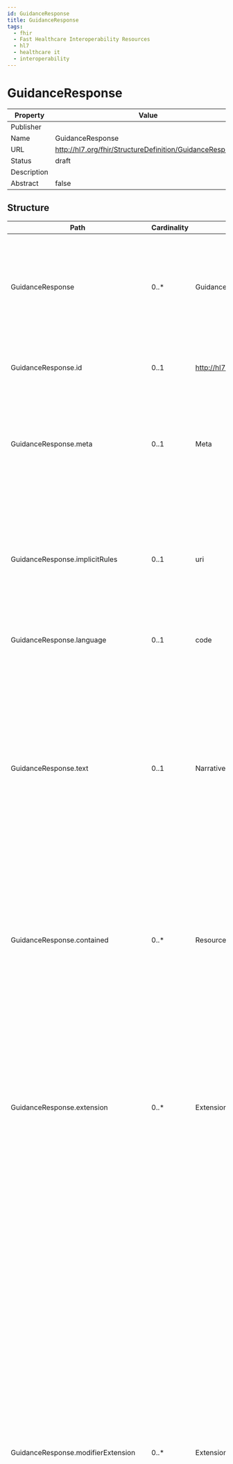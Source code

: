 ```yaml
---
id: GuidanceResponse
title: GuidanceResponse
tags:
  - fhir
  - Fast Healthcare Interoperability Resources
  - hl7
  - healthcare it
  - interoperability
---
```



# GuidanceResponse


<head>
  <meta name="keywords" content="fhir, hl7, interoperability, healthcare" />
  <script type="application/ld+json">
    {JSON.stringify({
      '@context': 'https://schema.org/',
      '@type': 'Organization',
      name: 'IGUHealth',
      url: 'https://iguhealth.app',
      logo: 'https://iguhealth.app/img/logo.svg',
    })}
  </script>
</head>


|Property|Value|
|---|---|
|Publisher||
|Name|GuidanceResponse|
|URL|http://hl7.org/fhir/StructureDefinition/GuidanceResponse|
|Status|draft|
|Description||
|Abstract|false|

   ## Structure

   | Path | Cardinality | Type | Description
  | ---- | ----------- | ---- | -------  
 | GuidanceResponse | 0..* | GuidanceResponse | A guidance response is the formal response to a guidance request, including any output parameters returned by the evaluation, as well as the description of any proposed actions to be taken. 
 | GuidanceResponse.id | 0..1 | http://hl7.org/fhirpath/System.String | The logical id of the resource, as used in the URL for the resource. Once assigned, this value never changes. 
 | GuidanceResponse.meta | 0..1 | Meta | The metadata about the resource. This is content that is maintained by the infrastructure. Changes to the content might not always be associated with version changes to the resource. 
 | GuidanceResponse.implicitRules | 0..1 | uri | A reference to a set of rules that were followed when the resource was constructed, and which must be understood when processing the content. Often, this is a reference to an implementation guide that defines the special rules along with other profiles etc. 
 | GuidanceResponse.language | 0..1 | code | The base language in which the resource is written. 
 | GuidanceResponse.text | 0..1 | Narrative | A human-readable narrative that contains a summary of the resource and can be used to represent the content of the resource to a human. The narrative need not encode all the structured data, but is required to contain sufficient detail to make it "clinically safe" for a human to just read the narrative. Resource definitions may define what content should be represented in the narrative to ensure clinical safety. 
 | GuidanceResponse.contained | 0..* | Resource | These resources do not have an independent existence apart from the resource that contains them - they cannot be identified independently, and nor can they have their own independent transaction scope. 
 | GuidanceResponse.extension | 0..* | Extension | May be used to represent additional information that is not part of the basic definition of the resource. To make the use of extensions safe and manageable, there is a strict set of governance  applied to the definition and use of extensions. Though any implementer can define an extension, there is a set of requirements that SHALL be met as part of the definition of the extension. 
 | GuidanceResponse.modifierExtension | 0..* | Extension | May be used to represent additional information that is not part of the basic definition of the resource and that modifies the understanding of the element that contains it and/or the understanding of the containing element's descendants. Usually modifier elements provide negation or qualification. To make the use of extensions safe and manageable, there is a strict set of governance applied to the definition and use of extensions. Though any implementer is allowed to define an extension, there is a set of requirements that SHALL be met as part of the definition of the extension. Applications processing a resource are required to check for modifier extensions.Modifier extensions SHALL NOT change the meaning of any elements on Resource or DomainResource (including cannot change the meaning of modifierExtension itself). 
 | GuidanceResponse.requestIdentifier | 0..1 | Identifier | The identifier of the request associated with this response. If an identifier was given as part of the request, it will be reproduced here to enable the requester to more easily identify the response in a multi-request scenario. 
 | GuidanceResponse.identifier | 0..* | Identifier | Allows a service to provide  unique, business identifiers for the response. 
 | GuidanceResponse.module[x] | 1..1 | uri | An identifier, CodeableConcept or canonical reference to the guidance that was requested. 
 | GuidanceResponse.status | 1..1 | code | The status of the response. If the evaluation is completed successfully, the status will indicate success. However, in order to complete the evaluation, the engine may require more information. In this case, the status will be data-required, and the response will contain a description of the additional required information. If the evaluation completed successfully, but the engine determines that a potentially more accurate response could be provided if more data was available, the status will be data-requested, and the response will contain a description of the additional requested information. 
 | GuidanceResponse.subject | 0..1 | Reference | The patient for which the request was processed. 
 | GuidanceResponse.encounter | 0..1 | Reference | The encounter during which this response was created or to which the creation of this record is tightly associated. 
 | GuidanceResponse.occurrenceDateTime | 0..1 | dateTime | Indicates when the guidance response was processed. 
 | GuidanceResponse.performer | 0..1 | Reference | Provides a reference to the device that performed the guidance. 
 | GuidanceResponse.reasonCode | 0..* | CodeableConcept | Describes the reason for the guidance response in coded or textual form. 
 | GuidanceResponse.reasonReference | 0..* | Reference | Indicates the reason the request was initiated. This is typically provided as a parameter to the evaluation and echoed by the service, although for some use cases, such as subscription- or event-based scenarios, it may provide an indication of the cause for the response. 
 | GuidanceResponse.note | 0..* | Annotation | Provides a mechanism to communicate additional information about the response. 
 | GuidanceResponse.evaluationMessage | 0..* | Reference | Messages resulting from the evaluation of the artifact or artifacts. As part of evaluating the request, the engine may produce informational or warning messages. These messages will be provided by this element. 
 | GuidanceResponse.outputParameters | 0..1 | Reference | The output parameters of the evaluation, if any. Many modules will result in the return of specific resources such as procedure or communication requests that are returned as part of the operation result. However, modules may define specific outputs that would be returned as the result of the evaluation, and these would be returned in this element. 
 | GuidanceResponse.result | 0..1 | Reference | The actions, if any, produced by the evaluation of the artifact. 
 | GuidanceResponse.dataRequirement | 0..* | DataRequirement | If the evaluation could not be completed due to lack of information, or additional information would potentially result in a more accurate response, this element will a description of the data required in order to proceed with the evaluation. A subsequent request to the service should include this data. 

 ## Search Parameters

   | Name | Type | Description  | Expression 
    | ---- | ---- | ------- | ------  
 | _text | string | Search on the narrative of the resource |   
 | _content | string | Search on the entire content of the resource |   
 | _id | token | Logical id of this artifact | Resource.id  
 | _lastUpdated | date | When the resource version last changed | Resource.meta.lastUpdated  
 | _profile | uri | Profiles this resource claims to conform to | Resource.meta.profile  
 | _query | token | A custom search profile that describes a specific defined query operation |   
 | _security | token | Security Labels applied to this resource | Resource.meta.security  
 | _source | uri | Identifies where the resource comes from | Resource.meta.source  
 | _tag | token | Tags applied to this resource | Resource.meta.tag  
 | identifier | token | The identifier of the guidance response | GuidanceResponse.identifier  
 | patient | reference | The identity of a patient to search for guidance response results | GuidanceResponse.subject.where(resolve() is Patient)  
 | request | token | The identifier of the request associated with the response | GuidanceResponse.requestIdentifier  
 | subject | reference | The subject that the guidance response is about | GuidanceResponse.subject  
 | _iguhealth-author | reference | The author of the resource | Resource.meta.extension.where(url='https://iguhealth.app/author').value  


